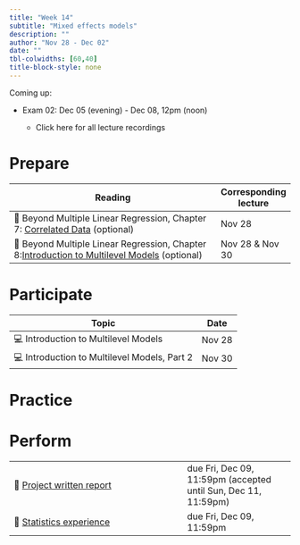 ```yaml
---
title: "Week 14"
subtitle: "Mixed effects models"
description: ""
author: "Nov 28 - Dec 02"
date: ""
tbl-colwidths: [60,40]
title-block-style: none
---
```


::: callout-important
Coming up:

-   Exam 02: Dec 05 (evening) - Dec 08, 12pm (noon)

    -   Click here for all lecture recordings
:::

# Prepare

| Reading                                                                                                                                                                | Corresponding lecture |
|------------------------------------------------------|------------------|
| 📖 Beyond Multiple Linear Regression, Chapter 7: [Correlated Data](https://bookdown.org/roback/bookdown-BeyondMLR/ch-corrdata.html) (optional)                         | Nov 28                |
| 📖 Beyond Multiple Linear Regression, Chapter 8:[Introduction to Multilevel Models](https://bookdown.org/roback/bookdown-BeyondMLR/ch-multilevelintro.html) (optional) | Nov 28 & Nov 30       |

# Participate

| Topic                                        | Date   |
|----------------------------------------------|--------|
| 💻 Introduction to Multilevel Models         | Nov 28 |
| 💻 Introduction to Multilevel Models, Part 2 | Nov 30 |

# Practice

# Perform

|                                                                                                       |                                                                |
|--------------------------------------------|----------------------------|
| 📝 [Project written report](https://sta210-fa22.netlify.app/project-instructions.html#written-report) | due Fri, Dec 09, 11:59pm (accepted until Sun, Dec 11, 11:59pm) |
| 📝 [Statistics experience](../hw/stats-experience.html)                                               | due Fri, Dec 09, 11:59pm                                       |
